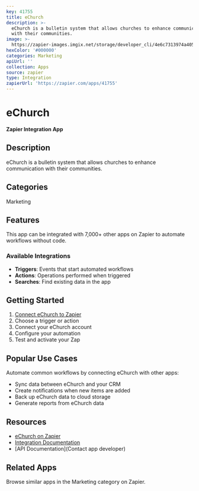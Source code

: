 ```yaml
---
key: 41755
title: eChurch
description: >-
  eChurch is a bulletin system that allows churches to enhance communication
  with their communities.
image: >-
  https://zapier-images.imgix.net/storage/developer_cli/4e6c7313974a40551305b29c28775b5d.png?auto=format%2Ccompress&ixlib=python-3.0.0&q=50
hexColor: '#000000'
categories: Marketing
apiUrl: ''
collection: Apps
source: zapier
type: Integration
zapierUrl: 'https://zapier.com/apps/41755'
---
```

# eChurch

**Zapier Integration App**

## Description

eChurch is a bulletin system that allows churches to enhance communication with their communities.

## Categories

Marketing

## Features

This app can be integrated with 7,000+ other apps on Zapier to automate workflows without code.

### Available Integrations

- **Triggers**: Events that start automated workflows
- **Actions**: Operations performed when triggered
- **Searches**: Find existing data in the app

## Getting Started

1. [Connect eChurch to Zapier](https://zapier.com/apps/41755)
2. Choose a trigger or action
3. Connect your eChurch account
4. Configure your automation
5. Test and activate your Zap

## Popular Use Cases

Automate common workflows by connecting eChurch with other apps:

- Sync data between eChurch and your CRM
- Create notifications when new items are added
- Back up eChurch data to cloud storage
- Generate reports from eChurch data

## Resources

- [eChurch on Zapier](https://zapier.com/apps/41755)
- [Integration Documentation](https://zapier.com/apps/41755/integrations)
- [API Documentation](Contact app developer)

## Related Apps

Browse similar apps in the Marketing category on Zapier.
